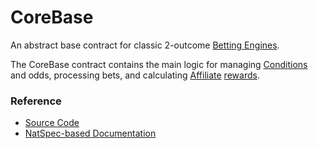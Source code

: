# CoreBase

An abstract base contract for classic 2-outcome [Betting Engines](/concepts/protocol/betting-engines).

The CoreBase contract contains the main logic for managing [Conditions](/concepts/protocol/conditions) and
odds, processing bets, and calculating [Affiliate](/concepts/basic/affiliates)
[rewards](/concepts/basic/fees-and-rewards).


### Reference

- [Source Code](https://github.com/Azuro-protocol/Azuro-v2-public/blob/main/contracts/CoreBase.sol)
- [NatSpec-based Documentation](https://azuro-protocol.github.io/Azuro-v2-public/#/contracts/CoreBase.sol:CoreBase)
